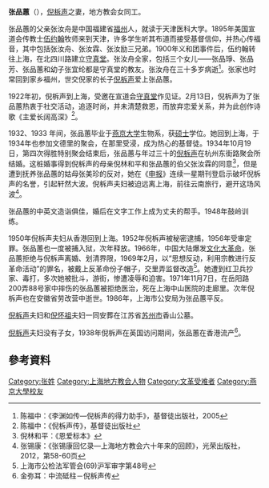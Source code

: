 '''张品蕙'''（{{bd|1902年||1971年|11月7日}}），[[倪柝声|倪柝声]]之妻，地方教会女同工。

张品蕙的父亲张汝舟是中国福建省[[福州|福州]]人，就读于天津医科大学。1895年美国宣道会传教士[[伍约翰|伍约翰]]牧师来到天津，许多学生听其布道而接受基督信仰，并热心传福音，其中包括张汝舟、张汝霖、张汝励三兄弟。1900年义和团事件后，伍约翰转往上海，在北四川路建立[[守真堂|守真堂]]。张汝舟全家，包括三个女儿——张品琤、张品芳、张品蕙和幼子张宜纶都是守真堂的教友。张汝舟在三十多岁病逝<ref>陈福中：《李渊如传—倪柝声的得力助手》，基督徒出版社，2005</ref>。张家也时常回到家乡福州，世交倪家的长子[[倪柝声|倪柝声]]爱上张品蕙。

1922年初，倪柝声到上海，受邀在宣道会[[守真堂|守真堂]]作见证。2月13日，倪柝声为了张品蕙热衷于社交活动，追逐时尚，并未清楚救恩，而放弃恋爱关系，并为此创作诗歌《主爱长阔高深》<ref>陈福中：《倪柝声传》，基督徒出版社</ref>。

1932、1933 年间，张品蕙毕业于[[燕京大学|燕京大学]]生物系，获[[硕士|硕士]]学位。她回到上海，于1934年也参加文德里的聚会，在那里受浸，成为热心的基督徒。1934年10月19日，第四次得胜特别聚会结束后，张品蕙与年过三十的[[倪柝声|倪柝声]]在杭州东街路聚会所结婚。这桩婚事得到倪柝声的母亲倪林和平和张品蕙的伯父张汝霖的同意<ref>倪林和平：《恩爱标本》</ref>，但是遭到抚养张品蕙的姑母张美珍的反对，她在《[[申报|申报]]》连续一星期刊登启示破坏倪柝声的名誉，引起轩然大波。倪柝声夫妇被迫远离上海，前往云南旅行，避开这场风波<ref>张锡康：《张锡康回忆录—上海地方教会六十年来的回顾》，光荣出版社，2012，第58-60页</ref>。

张品蕙的中英文造诣俱佳，婚后在文字工作上成为丈夫的帮手。1948年鼓岭训练。

1950年倪柝声夫妇从香港回到上海。1952年倪柝声被秘密逮捕，1956年受审定罪。张品蕙也一度被捕入狱，次年释放。1966年，中国大陆爆发[[文化大革命|文化大革命]]，张品蕙拒绝与倪柝声离婚、划清界限，1969年2月，以“思想反动，利用宗教进行反革命活动”的罪名，被戴上反革命份子帽子，交里弄监督改造<ref>上海市公检法军管会(69)沪军审字第48号</ref>。她遭到红卫兵抄家、毒打，多次她被批斗，游街，惨遭凌辱和迫害。1971年11月7日，在岳阳路200弄88号家中摔伤的张品蕙被拒绝医治，死在上海中山医院的走廊里。次年倪柝声也在安徽省劳改营中逝世。1986年，上海市公安局为张品蕙平反。

[[倪柝声|倪柝声]]夫妇和[[倪怀祖|倪怀祖]]夫妇一同安葬在江苏省[[苏州市|苏州市]]香山公墓。

[[倪柝声|倪柝声]]夫妇没有子女，1938年倪柝声在英国访问期间，张品蕙在香港流产<ref>金弥耳：中流砥柱－倪柝声传</ref>。

==參考資料==
<div class="references-small">
<references />
</div>
[[Category:张姓|Category:张姓]]
[[Category:上海地方教会人物|Category:上海地方教会人物]]
[[Category:文革受难者|Category:文革受难者]]
[[Category:燕京大學校友|Category:燕京大學校友]]